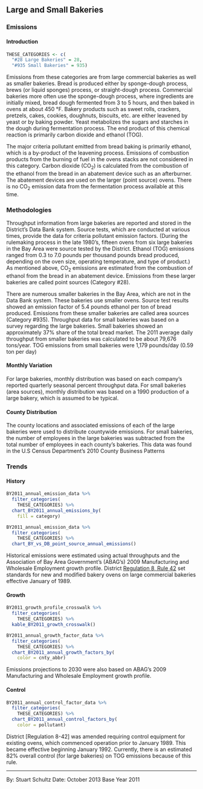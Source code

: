 ## Large and Small Bakeries

### Emissions

#### Introduction {-}

```r
THESE_CATEGORIES <- c(
  "#28 Large Bakeries" = 28,
  "#935 Small Bakeries" = 935)
```

Emissions from these categories are from large commercial bakeries as well as smaller bakeries. Bread is produced either by sponge-dough process, brews (or liquid sponges) process, or straight-dough process. Commercial bakeries more often use the sponge-dough process, where ingredients are initially mixed, bread dough fermented from 3 to 5 hours, and then baked in ovens at about 450 °F. Bakery products such as sweet rolls, crackers, pretzels, cakes, cookies, doughnuts, biscuits, etc. are either leavened by yeast or by baking powder. Yeast metabolizes the sugars and starches in the dough during fermentation process. The end product of this chemical reaction is primarily carbon dioxide and ethanol (TOG).

The major criteria pollutant emitted from bread baking is primarily ethanol, which is a by-product of the leavening process. Emissions of combustion products from the burning of fuel in the ovens stacks are not considered in this category. Carbon dioxide (CO~2~) is calculated from the combustion of the ethanol from the bread in an abatement device such as an afterburner. The abatement devices are used on the larger (point source) ovens. There is no CO~2~ emission data from the fermentation process available at this time.

### Methodologies

Throughput information from large bakeries are reported and stored in the District's Data Bank system. Source tests, which are conducted at various times, provide the data for criteria pollutant emission factors. (During the rulemaking process in the late 1980’s, fifteen ovens from six large bakeries in the Bay Area were source tested by the District. Ethanol (TOG) emissions ranged from 0.3 to 7.0 pounds per thousand pounds bread produced, depending on the oven size, operating temperature, and type of product.) As mentioned above, CO~2~ emissions are estimated from the combustion of ethanol from the bread in an abatement device. Emissions from these larger bakeries are called point sources (Category #28).

There are numerous smaller bakeries in the Bay Area, which are not in the Data Bank system. These bakeries use smaller ovens. Source test results showed an emission factor of 5.4 pounds ethanol per ton of bread produced. Emissions from these smaller bakeries are called area sources (Category #935).
Throughput data for small bakeries was based on a survey regarding the large bakeries. Small bakeries showed an approximately 37% share of the total bread market. The 2011 average daily throughput from smaller bakeries was calculated to be about 79,676 tons/year. TOG emissions from small bakeries were 1,179 pounds/day (0.59 ton per day)

#### Monthly Variation {-}

For large bakeries, monthly distribution was based on each company's reported quarterly seasonal percent throughput data. For small bakeries (area sources), monthly distribution was based on a 1990 production of a large bakery, which is assumed to be typical.

#### County Distribution {-}

The county locations and associated emissions of each of the large bakeries were used to distribute countywide emissions. For small bakeries, the number of employees in the large bakeries was subtracted from the total number of employees in each county’s bakeries. This data was found in the U.S Census Department’s 2010 County Business Patterns

### Trends

#### History

```r
BY2011_annual_emission_data %>%
  filter_categories(
    THESE_CATEGORIES) %>%
  chart_BY2011_annual_emissions_by(
    fill = category)
```

```r
BY2011_annual_emission_data %>%
  filter_categories(
    THESE_CATEGORIES) %>%
  chart_BY_vs_DB_point_source_annual_emissions()
```

Historical emissions were estimated using actual throughputs and the Association of Bay Area Government’s (ABAG’s) 2009 Manufacturing and Wholesale Employment growth profile. District [Regulation 8, Rule 42](https://www.baaqmd.gov/rules-and-compliance/rules/reg-8-rule-42-large-commercial-bread-bakeries) set standards for new and modified bakery ovens on large commercial bakeries effective January of 1989.

#### Growth {-}

```r
BY2011_growth_profile_crosswalk %>%
  filter_categories(
    THESE_CATEGORIES) %>%
  kable_BY2011_growth_crosswalk()
```

```r
BY2011_annual_growth_factor_data %>%
  filter_categories(
    THESE_CATEGORIES) %>%
  chart_BY2011_annual_growth_factors_by(
    color = cnty_abbr)
```

Emissions projections to 2030 were also based on ABAG’s 2009 Manufacturing and Wholesale Employment growth profile.

#### Control {-}

```r
BY2011_annual_control_factor_data %>%
  filter_categories(
    THESE_CATEGORIES) %>%
  chart_BY2011_annual_control_factors_by(
    color = pollutant)
```

District [Regulation 8-42] was amended requiring control equipment for existing ovens, which commenced operation prior to January 1989. This became effective beginning January 1992. Currently, there is an estimated 82% overall control (for large bakeries) on TOG emissions because of this rule.

***

By: Stuart Schultz 
Date: October 2013 
Base Year 2011
